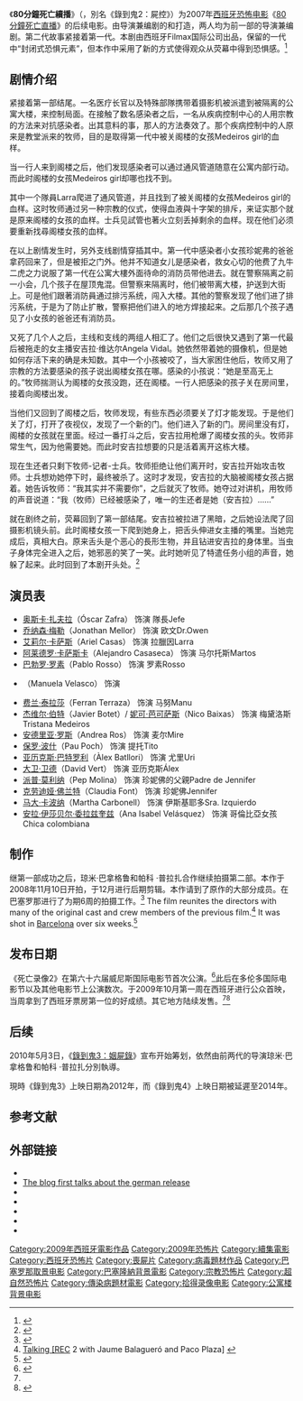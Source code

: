 {{noteTA
|G1=Movie

|T=zh-cn:死亡录像2;zh-hk:80分鐘死亡續播;zh-tw:屍控;
|1=zh-cn:死亡录像2;zh-hk:80分鐘死亡續播;zh-tw:屍控;
}}
{{Infobox Film
| name           = 死亡录像2
| original_name  = [Rec]²
| image          = 屍控.jpg
| image_size     = 
| caption        = 中文電影海報
| director       = {{le|Jaume Balagueró}}<br />{{le|Paco Plaza}}
| producer       = Julio Fernández
| writer         = Jaume Balagueró<br />Manu Díez<br />Paco Plaza
| narrator       = 
| starring       = [[Manuela_Velasco|Manuela Velasco]]<br />Jonathan Mellor<br />Óscar Sánchez Zafra<br />Ariel Casas<br />Alejandro Casaseca<br />Pablo Rosso<br />Pep Molina<br />Andrea Ros<br />Álex Batllori<br />Pau Poch<br />Juli Fábregas<br />Nico Baixas<br />Javier Botet<br />Carlos Olalla
| music          = 
| cinematography = Pablo Rosso
| editing        = Xavi Gimenez<ref>{{Cite web |url=http://www.bloody-disgusting.com/news/17692 |title=Filmax Begins Lensing 'Pet', DP Gets First Directing Gig |access-date=2010-02-16 |archive-date=2018-01-25 |archive-url=https://web.archive.org/web/20180125061859/http://bloody-disgusting.com/news/17692 |dead-url=no }}</ref>
| distributor    = Filmax Entertainment<br />[[Sony_Pictures_Home_Entertainment|Sony Pictures Home Entertainment]]<ref>{{Cite web |url=http://www.bloody-disgusting.com/news/17402 |title=TIFF '09: Sony Home Entertainment Acquires 'Rec 2' |access-date=2010-02-16 |archive-date=2020-07-28 |archive-url=https://web.archive.org/web/20200728095100/https://bloody-disgusting.com/news/17402/ |dead-url=no }}</ref>
| released       = 2009年10月2日
| runtime        = 
| country        = {{SPA}}
| language       = [[西班牙语|西班牙语]]
| budget         = 
| gross          = 
| sec-title      = {{flagicon|TWN}}'''你以為他們只是活屍嗎？<br>活著進去 屍著出來'''<br>{{flagicon|USA}}'''FEAR REVISITED'''
| preceded_by    = 《[[死亡录像|死亡录像]]》（2007）
| followed_by    = 《[[錄到鬼3：姻屍錄|錄到鬼3：姻屍錄]]》(2011)<ref>{{Cite web |url=http://www.dreadcentral.com/news/33878/third-rec-coming-soon |title=Third REC Coming Soon? |access-date=2010-02-16 |archive-date=2012-05-21 |archive-url=https://web.archive.org/web/20120521230524/http://www.dreadcentral.com/news/33878/third-rec-coming-soon |dead-url=no }}</ref>
| cn_name        = 死亡录像2
| hk_name        = 80分鐘死亡續播
| tw_name        = 屍控
}}
《'''80分鐘死亡續播'''》（{{lang-es|''[Rec]²''}}，別名《錄到鬼2：屍控》）为2007年[[西班牙|西班牙]][[恐怖电影|恐怖电影]]《[[80分鐘死亡直播|80分鐘死亡直播]]》的后续电影。由导演兼编剧的{{le|豪梅·巴拿蓋魯|Jaume Balagueró}}和{{le|帕科·普拉薩|Paco Plaza}}打造，两人均为前一部的导演兼编剧。第二代故事紧接着第一代。本剧由西班牙Filmax国际公司出品，保留的一代中“封闭式恐惧元素”，但本作中采用了新的方式使得观众从荧幕中得到恐惧感。<ref>{{cite web|author=|title=Update: Behind-the-Scenes of ''Rec 2''|work=ShockTillYouDrop.com|url=http://www.shocktillyoudrop.com/news/topnews.php?id=9537|date=2009-02-08|accessdate=2009-02-16|deadurl=yes|archiveurl=https://web.archive.org/web/20090211102156/http://shocktillyoudrop.com/news/topnews.php?id=9537|archivedate=2009-02-11}}</ref>

== 剧情介绍 ==
紧接着第一部结尾。一名医疗长官以及特殊部隊携带着摄影机被派遣到被隔离的公寓大楼，来控制局面。在接触了数名感染者之后，一名从疾病控制中心的人用宗教的方法来对抗感染者。出其意料的事，那人的方法奏效了。那个疾病控制中的人原来是教堂派来的牧师，目的是取得第一代中被关阁楼的女孩Medeiros girl的血样。

当一行人来到阁楼之后，他们发现感染者可以通过通风管道随意在公寓内部行动。而此时阁楼的女孩Medeiros girl却哪也找不到。

其中一个隊員Larra爬进了通风管道，并且找到了被关阁楼的女孩Medeiros girl的血样。这时牧师通过另一种宗教的仪式，使得血液與十字架的排斥，来证实那个就是原来阁楼的女孩的血样。士兵见試管也著火立刻丢掉剩余的血样。现在他们必须要重新找尋阁楼女孩的血样。

在以上剧情发生时，另外支线剧情穿插其中。第一代中感染者小女孩珍妮弗的爸爸拿药回来了，但是被拒之门外。他并不知道女儿是感染者，救女心切的他费了九牛二虎之力说服了第一代在公寓大樓外面待命的消防员带他进去。就在警察隔离之前一小会，几个孩子在屋顶鬼混。但警察来隔离时，他们被带离大楼，护送到大街上。可是他们跟著消防員通过排污系统，闯入大楼。其他的警察发现了他们进了排污系统，于是为了防止扩散，警察把他们进入的地方焊接起来。之后那几个孩子遇见了小女孩的爸爸还有消防员。

又死了几个人之后，主线和支线的两组人相汇了。他们之后很快又遇到了第一代最后被拖走的女主播安吉拉·维达尔Angela Vidal。她依然带着她的摄像机，但是她如何存活下来的确是未知数。其中一个小孩被咬了，当大家困住他后，牧师又用了宗教的方法要感染的孩子说出阁楼女孩在哪。感染的小孩说：“她是至高无上的。”牧师揣测认为阁楼的女孩没跑，还在阁楼。一行人把感染的孩子关在房间里，接着向阁楼出发。

当他们又回到了阁楼之后，牧师发现，有些东西必须要关了灯才能发现。于是他们关了灯，打开了夜视仪，发现了一个新的门。他们进入了新的门。房间里没有灯，阁楼的女孩就在里面。经过一番打斗之后，安吉拉用枪爆了阁楼女孩的头。牧师非常生气，因为他需要她。而此时安吉拉想要的只是活着离开这栋大楼。

现在生还者只剩下牧师-记者-士兵。牧师拒绝让他们离开时，安吉拉开始攻击牧师。士兵想劝她停下时，最终被杀了。这时才发现，安吉拉的大脑被阁楼女孩占据着。她告诉牧师：“我其实并不需要你”，之后就灭了牧师。她夺过对讲机，用牧师的声音说道：“我（牧师）已经被感染了，唯一的生还者是她（安吉拉）……”

就在剧终之前，荧幕回到了第一部结尾。安吉拉被拉进了黑暗，之后她设法爬了回摄影机镜头前。此时阁楼女孩一下爬到她身上，把舌头伸进女主播的嘴里。当她完成后，真相大白。原来舌头是个恶心的長形生物，并且钻进安吉拉的身体里。当虫子身体完全进入之后，她邪恶的笑了一笑。此时她听见了特遣任务小组的声音，她躲了起来。此时回到了本剧开头处。<ref name=plot>{{cite web|author=|title=''REC 2'' Photos Reveal New Characters|work=ShockTillYouDrop.com|url=http://www.shocktillyoudrop.com/news/topnews.php?id=11435|date=2009-08-17|accessdate=2009-08-17|deadurl=yes|archiveurl=https://web.archive.org/web/20090822224934/http://www.shocktillyoudrop.com/news/topnews.php?id=11435|archivedate=2009-08-22}}</ref>

== 演员表 ==
* [[奥斯卡·扎夫拉|奥斯卡·扎夫拉]]（Óscar Zafra） 饰演 隊長Jefe
* [[乔纳森·梅勒|乔纳森·梅勒]]（Jonathan Mellor） 饰演 欧文Dr.Owen
* [[艾莉尔·卡萨斯|艾莉尔·卡萨斯]]（Ariel Casas） 饰演 拉臘因Larra
* [[阿莱德罗·卡萨斯卡|阿莱德罗·卡萨斯卡]]（Alejandro Casaseca） 饰演 马尔托斯Martos
* [[巴勃罗·罗素|巴勃罗·罗素]]（Pablo Rosso） 饰演 罗素Rosso
* {{le|曼奴拉·沃拉斯科|Manuela Velasco}}（Manuela Velasco） 饰演 {{le|安琪拉·维达尔|Ángela Vidal}}
* [[费兰·泰拉莎|费兰·泰拉莎]]（Ferran Terraza） 饰演 马努Manu
* [[杰维尔·伯特|杰维尔·伯特]]（Javier Botet）/ [[妮可·芭可萨斯|妮可·芭可萨斯]]（Nico Baixas） 饰演 梅黛洛斯 Tristana Medeiros
* [[安德里亚·罗斯|安德里亚·罗斯]]（Andrea Ros） 饰演 麦尔Mire
* [[保罗·波什|保罗·波什]]（Pau Poch） 饰演 提托Tito
* [[亚历克斯·巴特罗利|亚历克斯·巴特罗利]]（Àlex Batllori） 饰演 尤里Uri
* [[大卫·卫德|大卫·卫德]]（David Vert） 饰演 亚历克斯Álex
* [[派普·莫利纳|派普·莫利纳]]（Pep Molina） 饰演 珍妮佛的父親Padre de Jennifer
* [[克劳迪娅·佛兰特|克劳迪娅·佛兰特]]（Claudia Font） 饰演 珍妮佛Jennifer
* [[马大·卡波纳|马大·卡波纳]]（Martha Carbonell） 饰演 伊斯基耶多Sra. Izquierdo
* [[安拉·伊莎贝尔·委拉兹奎兹|安拉·伊莎贝尔·委拉兹奎兹]]（Ana Isabel Velásquez） 饰演 哥倫比亞女孩Chica colombiana

== 制作 ==
继第一部成功之后，琼米·巴拿格鲁和帕科 ·普拉扎合作继续拍摄第二部。本作于2008年11月10日开拍，于12月进行后期剪辑。本作请到了原作的大部分成员。在巴塞罗那进行了为期6周的拍摄工作。<ref>{{cite web|author=|title=''Rec 2'' Teaser Trailer Online|work=ShockTillYouDrop.com|url=http://www.shocktillyoudrop.com/news/topnews.php?id=9082|date=2009-01-05|accessdate=2009-01-05|deadurl=yes|archiveurl=https://web.archive.org/web/20090212134912/http://shocktillyoudrop.com/news/topnews.php?id=9082|archivedate=2009-02-12}}</ref> The film reunites the directors with many of the original cast and crew members of the previous film.<ref>[http://www.fangoria.com/features/21-fearful-features/4025-talking-rec-2-with-jaume-balaguero-and-paco-plaza.html Talking [REC] 2 with Jaume Balagueró and Paco Plaza] {{webarchive|url=https://web.archive.org/web/20090928114702/http://fangoria.com/features/21-fearful-features/4025-talking-rec-2-with-jaume-balaguero-and-paco-plaza.html |date=2009-09-28 }}</ref> It was shot in [[Barcelona|Barcelona]] over six weeks.<ref>{{cite web|author=|title='Rec 2' Began Shooting Today|work=ESplatter.com|url=http://www.esplatter.com/news.php?id=1012|date=2008-11-10|accessdate=2008-12-17|deadurl=yes|archiveurl=https://web.archive.org/web/20081221033255/http://www.esplatter.com/news.php?id=1012|archivedate=2008-12-21}}</ref>

== 发布日期 ==
《死亡录像2》在第六十六届威尼斯国际电影节首次公演。<ref>{{Cite web |url=http://www.bloody-disgusting.com/news/18276 |title=A Trio of Italian One Sheets for 'REC 2' |access-date=2010-02-16 |archive-date=2016-03-29 |archive-url=https://web.archive.org/web/20160329225800/http://bloody-disgusting.com/news/18276 |dead-url=no }}</ref>此后在多伦多国际电影节以及其他电影节上公演数次。于2009年10月第一周在西班牙进行公众首映，当周拿到了西班牙票房第一位的好成绩。其它地方陆续发售。<ref name=plot/><ref>{{Cite web |url=http://www.20minutos.es/noticia/534955/0/rec2/taquilla/estreno/ |title='REC 2', el estreno español más taquillero |access-date=2010-02-16 |archive-date=2019-12-02 |archive-url=https://web.archive.org/web/20191202100325/https://www.20minutos.es/noticia/534955/0/rec2/taquilla/estreno/ |dead-url=no }}</ref>

== 后续 ==
2010年5月3日，《[[錄到鬼3：姻屍錄|錄到鬼3：姻屍錄]]》宣布开始筹划，依然由前两代的导演琼米·巴拿格鲁和帕科 ·普拉扎分別執導。

現時《錄到鬼3》上映日期為2012年，而《錄到鬼4》上映日期被延遲至2014年。

== 参考文献 ==
{{Reflist}}

== 外部链接 ==
* {{youtube|tIonlOwxxqw|Teaser Trailer}}
* [https://web.archive.org/web/20100322204333/http://www.horrorpilot.com/rec-2-jetzt-doch-im-kino/ The blog first talks about the german release]
* {{imdb title|id=1245112|title=死亡录像2}}
* {{Amg movie|454018|死亡录像2}}
* {{rotten-tomatoes|rec_2}}
* {{metacritic film|rec-2}}
* {{mojo title|rec2}}

{{死亡录像系列}}
{{DEFAULTSORT:Rec 2}}
[[Category:2009年西班牙電影作品|Category:2009年西班牙電影作品]]
[[Category:2009年恐怖片|Category:2009年恐怖片]]
[[Category:續集電影|Category:續集電影]]
[[Category:西班牙恐怖片|Category:西班牙恐怖片]]
[[Category:喪屍片|Category:喪屍片]]
[[Category:病毒題材作品|Category:病毒題材作品]]
[[Category:巴塞罗那取景电影|Category:巴塞罗那取景电影]]
[[Category:巴塞隆納背景電影|Category:巴塞隆納背景電影]]
[[Category:宗教恐怖片|Category:宗教恐怖片]]
[[Category:超自然恐怖片|Category:超自然恐怖片]]
[[Category:傳染病題材電影|Category:傳染病題材電影]]
[[Category:拾得录像电影|Category:拾得录像电影]]
[[Category:公寓楼背景电影|Category:公寓楼背景电影]]